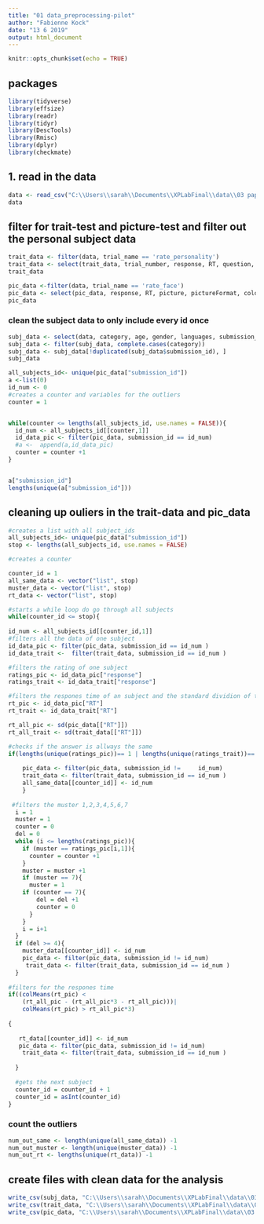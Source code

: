 ```yaml
---
title: "01 data_preprocessing-pilot"
author: "Fabienne Kock"
date: "13 6 2019"
output: html_document
---
```


```r
knitr::opts_chunk$set(echo = TRUE)
```

## packages
```r
library(tidyverse)
library(effsize)
library(readr)
library(tidyr)
library(DescTools)
library(Rmisc)
library(dplyr)
library(checkmate)

```


## 1. read in the data
```r
data <- read_csv("C:\\Users\\sarah\\Documents\\XPLabFinal\\data\\03 paper\\raw\\results_80_experimentXPLab_annassommer.csv")
data
```
## filter for trait-test and picture-test and filter out the personal subject data
```r
trait_data <- filter(data, trial_name == 'rate_personality')
trait_data <- select(trait_data, trial_number, response, RT, question, timeSpent, submission_id)
trait_data
```
```r
pic_data <-filter(data, trial_name == 'rate_face')
pic_data <- select(pic_data, response, RT, picture, pictureFormat, color, category, timeSpent, submission_id)
pic_data
```

### clean the subject data to only include every id once
```r

subj_data <- select(data, category, age, gender, languages, submission_id)
subj_data <- filter(subj_data, complete.cases(category))
subj_data <- subj_data[!duplicated(subj_data$submission_id), ]
subj_data
```
```r

all_subjects_id<- unique(pic_data["submission_id"])
a <-list(0)
id_num <- 0
#creates a counter and variables for the outliers
counter = 1


while(counter <= lengths(all_subjects_id, use.names = FALSE)){
  id_num <- all_subjects_id[[counter,1]]
  id_data_pic <- filter(pic_data, submission_id == id_num)
  #a <-  append(a,id_data_pic)
  counter = counter +1
}


a["submission_id"]
lengths(unique(a["submission_id"]))

```

## cleaning up ouliers in the trait-data and pic_data

```r
#creates a list with all subject_ids
all_subjects_id<- unique(pic_data["submission_id"])
stop <- lengths(all_subjects_id, use.names = FALSE)

#creates a counter 

counter_id = 1
all_same_data <- vector("list", stop)
muster_data <- vector("list", stop)
rt_data <- vector("list", stop)

#starts a while loop do go through all subjects
while(counter_id <= stop){
  
id_num <- all_subjects_id[[counter_id,1]]
#filters all the data of one subject
id_data_pic <- filter(pic_data, submission_id == id_num )
id_data_trait <-  filter(trait_data, submission_id == id_num )

#filters the rating of one subject
ratings_pic <- id_data_pic["response"]
ratings_trait <- id_data_trait["response"]

#filters the respones time of an subject and the standard dividion of the respones time of all subejects 
rt_pic <- id_data_pic["RT"]
rt_trait <- id_data_trait["RT"]

rt_all_pic <- sd(pic_data[["RT"]])
rt_all_trait <- sd(trait_data[["RT"]])

#checks if the answer is allways the same
if(lengths(unique(ratings_pic))== 1 | lengths(unique(ratings_trait))== 1) {
  
    pic_data <- filter(pic_data, submission_id !=     id_num)
    trait_data <- filter(trait_data, submission_id == id_num )
    all_same_data[[counter_id]] <- id_num 
    }
    
 #filters the muster 1,2,3,4,5,6,7
  i = 1
  muster = 1
  counter = 0
  del = 0
  while (i <= lengths(ratings_pic)){
    if (muster == ratings_pic[i,1]){
      counter = counter +1
    }
    muster = muster +1
    if (muster == 7){
      muster = 1
    if (counter == 7){
        del = del +1
        counter = 0
      }
    }
    i = i+1
  }
  if (del >= 4){
    muster_data[[counter_id]] <- id_num
    pic_data <- filter(pic_data, submission_id != id_num)
     trait_data <- filter(trait_data, submission_id == id_num )
  }
  
#filters for the respones time 
if((colMeans(rt_pic) < 
    (rt_all_pic - (rt_all_pic*3 - rt_all_pic)))| 
    colMeans(rt_pic) > rt_all_pic*3)
  
{
  
   rt_data[[counter_id]] <- id_num
   pic_data <- filter(pic_data, submission_id != id_num)
    trait_data <- filter(trait_data, submission_id == id_num )
    
  }
  
  #gets the next subject
  counter_id = counter_id + 1
  counter_id = asInt(counter_id)
}

```

### count the outliers


```r
num_out_same <- length(unique(all_same_data)) -1
num_out_muster <- length(unique(muster_data)) -1
num_out_rt <- lengths(unique(rt_data)) -1

```






## create files with clean data for the analysis
```r
write_csv(subj_data, "C:\\Users\\sarah\\Documents\\XPLabFinal\\data\\03 paper\\clean\\Subject_data_clean.csv")
write_csv(trait_data, "C:\\Users\\sarah\\Documents\\XPLabFinal\\data\\03 paper\\S4a_data_clean.csv")
write_csv(pic_data, "C:\\Users\\sarah\\Documents\\XPLabFinal\\data\\03 paper\\S1_data_clean.csv")
```


